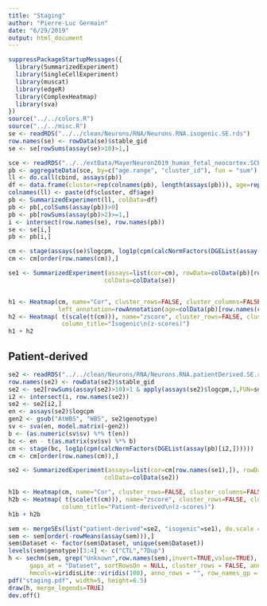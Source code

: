 ```yaml
---
title: "Staging"
author: "Pierre-Luc Germain"
date: "6/29/2019"
output: html_document
---
```


```r
suppressPackageStartupMessages({
  library(SummarizedExperiment)
  library(SingleCellExperiment)
  library(muscat)
  library(edgeR)
  library(ComplexHeatmap)
  library(sva)
})
source("../../colors.R")
source("../../misc.R")
se <- readRDS("../../clean/Neurons/RNA/Neurons.RNA.isogenic.SE.rds")
row.names(se) <- rowData(se)$stable_gid
se <- se[rowSums(assay(se)>10)>1,]

sce <- readRDS("../../extData/MayerNeuron2019_human_fetal_neocortex.SCE.rds")
pb <- aggregateData(sce, by=c("age.range", "cluster_id"), fun = "sum")
ll <- do.call(cbind, assays(pb))
df <- data.frame(cluster=rep(colnames(pb), length(assays(pb))), age=rep(assayNames(pb), each=ncol(pb)))
colnames(ll) <- paste(df$cluster, df$age)
pb <- SummarizedExperiment(ll, colData=df)
pb <- pb[,colSums(assay(pb))>0]
pb <- pb[rowSums(assay(pb)>2)>=1,]
i <- intersect(row.names(se), row.names(pb))
se <- se[i,]
pb <- pb[i,]
```

```r
cm <- stage(assays(se)$logcpm, log1p(cpm(calcNormFactors(DGEList(assay(pb))))))
cm <- cm[order(row.names(cm)),]

se1 <- SummarizedExperiment(assays=list(cor=cm), rowData=colData(pb)[row.names(cm),],
                           colData=colData(se))


h1 <- Heatmap(cm, name="Cor", cluster_rows=FALSE, cluster_columns=FALSE, column_title="Isogenic\n(correlation)",
              left_annotation=rowAnnotation(age=colData(pb)[row.names(cm),"age"]) )
h2 <- Heatmap( t(scale(t(cm))), name="zscore", cluster_rows=FALSE, cluster_columns=FALSE, 
               column_title="Isogenic\n(z-scores)")
h1 + h2
```


## Patient-derived

```r
se2 <- readRDS("../../clean/Neurons/RNA/Neurons.RNA.patientDerived.SE.rds")
row.names(se2) <- rowData(se2)$stable_gid
se2 <- se2[rowSums(assay(se2)>10)>1 & apply(assays(se2)$logcpm,1,FUN=sd)>0,]
i2 <- intersect(i, row.names(se2))
se2 <- se2[i2,]
en <- assays(se2)$logcpm
gen2 <- gsub("AtWBS", "WBS", se2$genotype)
sv <- sva(en, model.matrix(~gen2))
b <- (as.numeric(sv$sv) %*% t(en))
bc <- en - t(as.matrix(sv$sv) %*% b)
cm <- stage(bc, log1p(cpm(calcNormFactors(DGEList(assay(pb)[i2,])))))
cm <- cm[order(row.names(cm)),]

se2 <- SummarizedExperiment(assays=list(cor=cm[row.names(se1),]), rowData=colData(pb)[row.names(se1),],
                           colData=colData(se2))

h1b <- Heatmap(cm, name="Cor", cluster_rows=FALSE, cluster_columns=FALSE, column_title="Patient-derived\n(correlation)", )
h2b <- Heatmap( t(scale(t(cm))), name="zscore", cluster_rows=FALSE, cluster_columns=FALSE, 
               column_title="Patient-derived\n(z-scores)")
h1b + h2b
```

```r
sem <- mergeSEs(list("patient-derived"=se2, "isogenic"=se1), do.scale = FALSE)
sem <- sem[order(-rowMeans(assay(sem))),]
sem$Dataset <- factor(sem$Dataset, unique(sem$Dataset))
levels(sem$genotype)[3:4] <- c("CTL","7Dup")
h <- sechm(sem, grep("Unknown",row.names(sem),invert=TRUE,value=TRUE), assayName="cor", name="Pearson\ncorrelation",
      gaps_at = "Dataset", sortRowsOn = NULL, cluster_rows = FALSE, anno_columns="genotype",
      hmcols=viridisLite::viridis(100), anno_rows = "", row_names_gp = gpar(fontsize=10), use_raster=TRUE)
pdf("staging.pdf", width=5, height=6.5)
draw(h, merge_legends=TRUE)
dev.off()
```